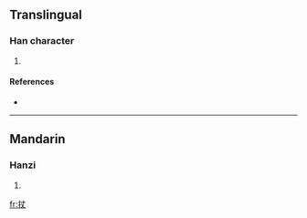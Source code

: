 ==Translingual==

===Han character===
{{Han char|rn=64|rad=手|as=03|sn=6|four=5500<sub>0</sub>|canj=手十大 (QJK)}}

# {{defn|Han|sort=手03}}

====References====
* {{Han ref|kx=0417.200|dkj=11795|dj=0764.130|hdz=31829.080|uh=6259|ud=25177|bh=C9E9|bd=51689}}

----

==Mandarin==

===Hanzi===
{{cmn-hanzi|pin=[[zhàng]] ([[zhang4]])|wg=chang<sup>4</sup>}}

# {{defn|Mandarin|sort=手03}}

[[fr:扙]]